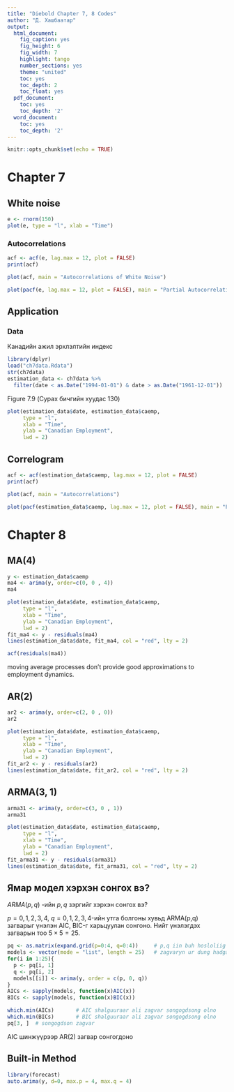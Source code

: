 ```yaml
---
title: "Diebold Chapter 7, 8 Codes"
author: "Д. Хашбаатар"
output:
  html_document:
    fig_caption: yes
    fig_height: 6
    fig_width: 7
    highlight: tango
    number_sections: yes
    theme: "united"
    toc: yes
    toc_depth: 2
    toc_float: yes
  pdf_document:
    toc: yes
    toc_depth: '2'
  word_document:
    toc: yes
    toc_depth: '2'
---
```


```r
knitr::opts_chunk$set(echo = TRUE)
```

# Chapter 7
## White noise

```r
e <- rnorm(150)
plot(e, type = "l", xlab = "Time")
```

### Autocorrelations

```r
acf <- acf(e, lag.max = 12, plot = FALSE)
print(acf)
```
```r
plot(acf, main = "Autocorrelations of White Noise")
```
```r
plot(pacf(e, lag.max = 12, plot = FALSE), main = "Partial Autocorrelations")
```


## Application

### Data 

Канадийн ажил эрхлэлтийн индекс
```r
library(dplyr)
load("ch7data.Rdata")
str(ch7data)
estimation_data <- ch7data %>% 
  filter(date < as.Date("1994-01-01") & date > as.Date("1961-12-01"))

```

Figure 7.9 (Сурах бичгийн хуудас 130)
```r
plot(estimation_data$date, estimation_data$caemp, 
     type = "l", 
     xlab = "Time", 
     ylab = "Canadian Employment", 
     lwd = 2)
```

## Correlogram

```r
acf <- acf(estimation_data$caemp, lag.max = 12, plot = FALSE)
print(acf)
```

```r
plot(acf, main = "Autocorrelations")
```


```r
plot(pacf(estimation_data$caemp, lag.max = 12, plot = FALSE), main = "Partial Autocorrelations")
```
 

# Chapter 8

## MA(4)

```r
y <- estimation_data$caemp
ma4 <- arima(y, order=c(0, 0 , 4))
ma4
```

```r
plot(estimation_data$date, estimation_data$caemp, 
     type = "l", 
     xlab = "Time", 
     ylab = "Canadian Employment", 
     lwd = 2)
fit_ma4 <- y - residuals(ma4)
lines(estimation_data$date, fit_ma4, col = "red", lty = 2)
```
```r
acf(residuals(ma4))
```


moving average processes don't provide good approximations to employment dynamics.

## AR(2)

```r
ar2 <- arima(y, order=c(2, 0 , 0))
ar2
```
```r
plot(estimation_data$date, estimation_data$caemp, 
     type = "l", 
     xlab = "Time", 
     ylab = "Canadian Employment", 
     lwd = 2)
fit_ar2 <- y - residuals(ar2)
lines(estimation_data$date, fit_ar2, col = "red", lty = 2)
```

## ARMA(3, 1)

```r
arma31 <- arima(y, order=c(3, 0 , 1))
arma31
```
```r
plot(estimation_data$date, estimation_data$caemp, 
     type = "l", 
     xlab = "Time", 
     ylab = "Canadian Employment", 
     lwd = 2)
fit_arma31 <- y - residuals(arma31)
lines(estimation_data$date, fit_arma31, col = "red", lty = 2)
```

## Ямар модел хэрхэн сонгох вэ?

$ARMA(p, q)$ -ийн $p,q$ зэргийг хэрхэн сонгох вэ?

$p=0,1,2,3,4$, $q=0,1,2,3,4$-ийн утга болгоны хувьд ARMA(p,q) загварыг үнэлэн АIC, BIC-г харьцуулан сонгоно. Нийт үнэлэгдэх загварын тоо $5\times 5=25$.
```r
pq <- as.matrix(expand.grid(p=0:4, q=0:4))     # p,q iin buh hosloliig matrix helbert hadgalna
models <- vector(mode = "list", length = 25)   # zagvaryn ur dung hadgalah list uusgene
for(i in 1:25){
  p <- pq[i, 1]
  q <- pq[i, 2]
  models[[i]] <- arima(y, order = c(p, 0, q))
}
AICs <- sapply(models, function(x)AIC(x))
BICs <- sapply(models, function(x)BIC(x))

which.min(AICs)       # AIC shalguuraar ali zagvar songogdsong olno
which.min(BICs)       # BIC shalguuraar ali zagvar songogdsong olno  
pq[3, ]  # songogdson zagvar
```

AIC шинжүүрээр AR(2) загвар сонгогдоно

## Built-in Method


```r
library(forecast)
auto.arima(y, d=0, max.p = 4, max.q = 4)
```

